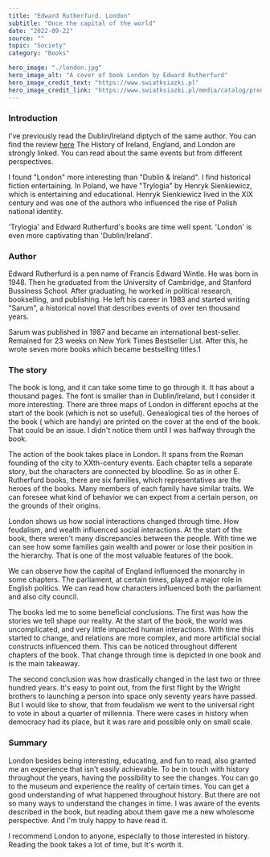 ---
title: "Edward Rutherfurd. London"
subtitle: "Once the capital of the world"
date: "2022-09-22"
source: ""
topic: "Society"
category: "Books" 

hero_image: "./london.jpg"
hero_image_alt: "A cover of book London by Edward Rutherfurd"
hero_image_credit_text: "https://www.swiatksiazki.pl"
hero_image_credit_link: "https://www.swiatksiazki.pl/media/catalog/product/cache/eaf55611dc9c3a2fa4224fad2468d647/6/3/6399906781163.jpg"
---

### Introduction

I've previously read the Dublin/Ireland diptych of the same author. You can find the review [here](https://theyellowpages.live/blog/ireland/)
The History of Ireland, England, and London are strongly linked. You can read about the same events but from different perspectives.

I found "London" more interesting than "Dublin & Ireland". I find historical fiction entertaining. In Poland, we have "Trylogia" by Henryk Sienkiewicz, which is entertaining and educational. Henryk Sienkiewicz lived in the XIX century and was one of the authors who influenced the rise of Polish national identity.

'Trylogia' and Edward Rutherfurd's books are time well spent. 'London' is even more captivating than 'Dublin/Ireland'.

### Author 

Edward Rutherfurd is a pen name of Francis Edward Wintle. He was born in 1948. Then he graduated from the University of Cambridge, and Stanford Bussiness School. After graduating, he worked in political research, bookselling, and publishing. He left his career in 1983 and started writing "Sarum", a historical novel that describes events of over ten thousand years.

Sarum was published in 1987 and became an international best-seller. Remained for 23 weeks on New York Times Bestseller List. After this, he wrote seven more books which became bestselling titles.1

### The story

The book is long, and it can take some time to go through it. It has about a thousand pages. The font is smaller than in Dublin/Ireland, but I consider it more interesting. There are three maps of London in different epochs at the start of the book (which is not so useful). Genealogical ties of the heroes of the book ( which are handy) are printed on the cover at the end of the book. That could be an issue. I didn't notice them until I was halfway through the book.

The action of the book takes place in London. It spans from the Roman founding of the city to XXth-century events. Each chapter tells a separate story, but the characters are connected by bloodline. So as in other E. Rutherfurd books, there are six families, which representatives are the heroes of the books. Many members of each family have similar traits. We can foresee what kind of behavior we can expect from a certain person, on the grounds of their origins.

London shows us how social interactions changed through time. How feudalism, and wealth influenced social interactions. At the start of the book, there weren't many discrepancies between the people. With time we can see how some families gain wealth and power or lose their position in the hierarchy. That is one of the most valuable features of the book.

We can observe how the capital of England influenced the monarchy in some chapters. The parliament, at certain times, played a major role in English politics. We can read how characters influenced both the parliament and also city council.

The books led me to some beneficial conclusions. The first was how the stories we tell shape our reality. At the start of the book, the world was uncomplicated, and very little impacted human interactions. With time this started to change, and relations are more complex, and more artificial social constructs influenced them. This can be noticed throughout different chapters of the book. That change through time is depicted in one book and is the main takeaway.

The second conclusion was how drastically changed in the last two or three hundred years. It's easy to point out,  from the first flight by the Wright brothers to launching a person into space only seventy years have passed. But I would like to show, that from feudalism we went to the universal right to vote in about a quarter of millennia. There were cases in history when democracy had its place,  but it was rare and possible only on small scale. 


### Summary

London besides being interesting, educating, and fun to read, also granted me an experience that isn't easily achievable. To be in touch with history throughout the years, having the possibility to see the changes. You can go to the museum and experience the reality of certain times. You can get a good understanding of what happened throughout history. But there are not so many ways to understand the changes in time. I was aware of the events described in the book, but reading about them gave me a new wholesome perspective. And I'm truly happy to have read it.

I recommend London to anyone, especially to those interested in history. Reading the book takes a lot of time, but It's worth it.
